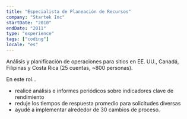 ```yaml
---
title: "Especialista de Planeación de Recursos"
company: "Startek Inc"
startDate: "2010"
endDate: "2011"
type: "experience"
tags: ["coding"]
locale: "es"
---
```


Análisis y planificación de operaciones para sitios en EE. UU., Canadá, Filipinas y Costa Rica (25 cuentas, ~800 personas).

En este rol...
- realicé análisis e informes periódicos sobre indicadores clave de rendimiento
- reduje los tiempos de respuesta promedio para solicitudes diversas
- ayudé a implementar alrededor de 30 cambios de proceso.